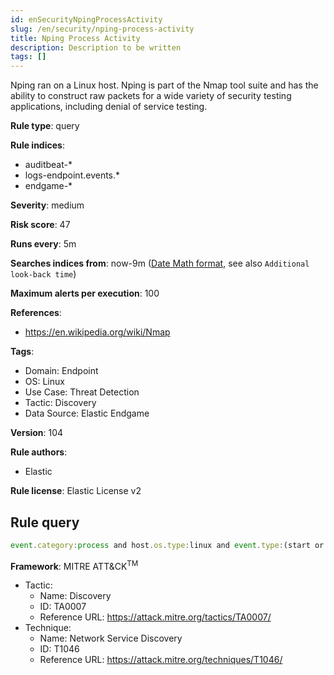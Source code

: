 ```yaml
---
id: enSecurityNpingProcessActivity
slug: /en/security/nping-process-activity
title: Nping Process Activity
description: Description to be written
tags: []
---
```


<div id="nping-process-activity"></div>

Nping ran on a Linux host. Nping is part of the Nmap tool suite and has the ability to construct raw packets for a wide variety of security testing applications, including denial of service testing.

**Rule type**: query

**Rule indices**: 

* auditbeat-*
* logs-endpoint.events.*
* endgame-*

**Severity**: medium

**Risk score**: 47

**Runs every**: 5m

**Searches indices from**: now-9m ([Date Math format](((ref))/common-options.html#date-math), see also <DocLink id="enSecurityRulesUiCreate" section="set-the-rules-schedule">`Additional look-back time`</DocLink>)

**Maximum alerts per execution**: 100

**References**: 

* https://en.wikipedia.org/wiki/Nmap

**Tags**: 

* Domain: Endpoint
* OS: Linux
* Use Case: Threat Detection
* Tactic: Discovery
* Data Source: Elastic Endgame

**Version**: 104

**Rule authors**: 

* Elastic

**Rule license**: Elastic License v2

## Rule query

```js
event.category:process and host.os.type:linux and event.type:(start or process_started) and process.name:nping

```

**Framework**: MITRE ATT&CK<sup>TM</sup>

* Tactic:
    * Name: Discovery
    * ID: TA0007
    * Reference URL: https://attack.mitre.org/tactics/TA0007/
* Technique:
    * Name: Network Service Discovery
    * ID: T1046
    * Reference URL: https://attack.mitre.org/techniques/T1046/

